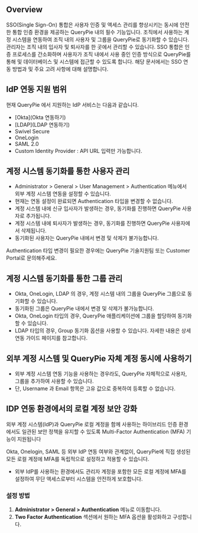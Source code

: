 
## Overview
SSO(Single Sign-On) 통합은 사용자 인증 및 액세스 관리를 향상시키는 동시에 안전한 통합 인증 환경을 제공하는 QueryPie 내의 필수 기능입니다. 조직에서 사용하는 계정 시스템을 연동하여 조직 내의 사용자 및 그룹을 QueryPie로 동기화할 수 있습니다. 관리자는 조직 내의 입사자 및 퇴사자를 한 곳에서 관리할 수 있습니다. SSO 통합은 인증 프로세스를 간소화하며 사용자가 조직 내에서 사용 중인 인증 방식으로 QueryPie를 통해 및 데이터베이스 및 시스템에 접근할 수 있도록 합니다. 해당 문서에서는 SSO 연동 방법과 및 주요 고려 사항에 대해 설명합니다.



## IdP 연동 지원 범위
현재 QueryPie 에서 지원하는 IdP 서비스는 다음과 같습니다.

* [Okta](Okta 연동하기)
* [LDAP](LDAP 연동하기)
* Swivel Secure
* OneLogin
* SAML 2.0
* Custom Identity Provider : API URL 입력만 가능합니다.



## 계정 시스템 동기화를 통한 사용자 관리
* Administrator &gt; General &gt; User Management &gt; Authentication 메뉴에서 외부 계정 시스템 연동을 설정할 수 있습니다.
* 현재는 연동 설정이 완료되면 Authentication 타입을 변경할 수 없습니다.
* 계정 시스템 내에 신규 입사자가 발생하는 경우, 동기화를 진행하면 QueryPie 사용자로 추가됩니다.
* 계정 시스템 내에 퇴사자가 발생하는 경우, 동기화를 진행하면 QueryPie 사용자에서 삭제됩니다.
* 동기화된 사용자는 QueryPie 내에서 변경 및 삭제가 불가능합니다.

<Callout type="info">
Authentication 타입 변경이 필요한 경우에는 QueryPie 기술지원팀 또는 Customer Portal로 문의해주세요. 
</Callout>



## 계정 시스템 동기화를 통한 그룹 관리
* Okta, OneLogin, LDAP 의 경우, 계정 시스템 내의 그룹을 QueryPie 그룹으로 동기화할 수 있습니다.
* 동기화된 그룹은 QueryPie 내에서 변경 및 삭제가 불가능합니다.
* Okta, OneLogin 타입의 경우, QueryPie 애플리케이션에 그룹을 할당하여 동기화할 수 있습니다.
* LDAP 타입의 경우, Group 동기화 옵션을 사용할 수 있습니다. 자세한 내용은 상세 연동 가이드 페이지를 참고합니다.



## 외부 계정 시스템 및 QueryPie 자체 계정 동시에 사용하기
* 외부 계정 시스템 연동 기능을 사용하는 경우라도, QueryPie 자체적으로 사용자, 그룹을 추가하여 사용할 수 있습니다.
* 단, Username 과 Email 항목은 고유 값으로 중복하여 등록할 수 없습니다.



## IDP 연동 환경에서의 로컬 계정 보안 강화
외부 계정 시스템(IdP)과 QueryPie 로컬 계정을 함께 사용하는 하이브리드 인증 환경에서도 일관된 보안 정책을 유지할 수 있도록 Multi-Factor Authentication (MFA) 기능이 지원됩니다

Okta, Onelogin, SAML 등 외부 IdP 연동 여부와 관계없이, QueryPie에 직접 생성된 모든 로컬 계정에 MFA를 독립적으로 설정하고 적용할 수 있습니다.

* 외부 IdP를 사용하는 환경에서도 관리자 계정을 포함한 모든 로컬 계정에 MFA를 설정하여 무단 액세스로부터 시스템을 안전하게 보호합니다.

### 설정 방법
1. **Administrator &gt; General &gt; Authentication**  메뉴로 이동합니다.
2. **Two Factor Authentication**  섹션에서 원하는 MFA 옵션을 활성화하고 구성합니다.
